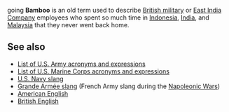 going '''Bamboo''' is an old term used to describe [[British military]] or [[East India Company]] employees who spent so much time in [[Indonesia]], [[India]], and [[Malaysia]] that they never went back home.

==See also==
* [[List of U.S. Army acronyms and expressions]]
* [[List of U.S. Marine Corps acronyms and expressions]]
* [[U.S. Navy slang]]
* [[Grande Armée slang]] (French Army slang during the [[Napoleonic Wars]])
* [[American English]]
* [[British English]]
{{word-stub}}